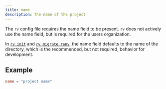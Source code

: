 ```yaml
---
title: name
description: The name of the project
---
```


The `rv` config file requires the name field to be present. `rv` does not actively use the name field,
but is required for the users organization. 

In [`rv init`](../../commands/init) and [`rv migrate renv`](../../commands/migrate_renv), the name field 
defaults to the name of the directory, which is the recommended, but not required, behavior for development.

## Example
```toml
name = "project name"
```